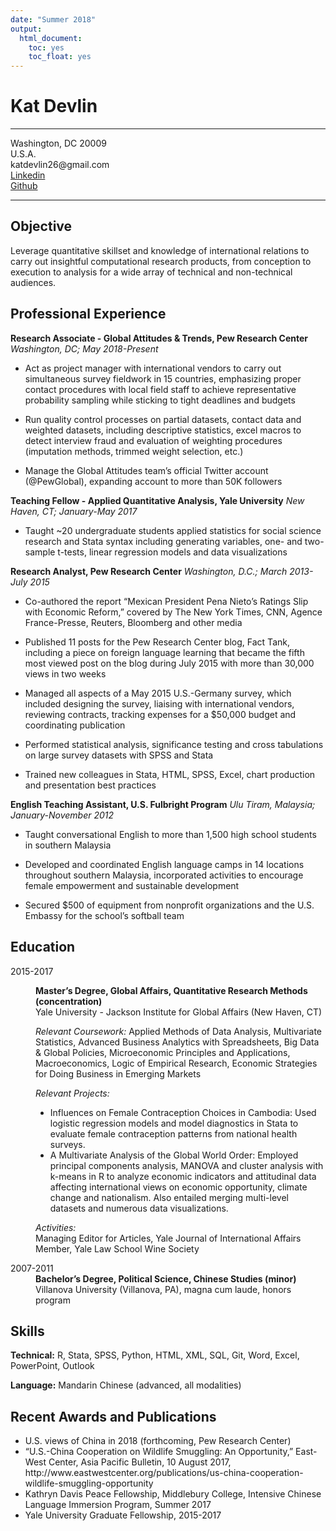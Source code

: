 ```yaml
---
date: "Summer 2018"
output:
  html_document:
    toc: yes
    toc_float: yes
---
```


Kat Devlin
============

-----------------------------------------------
                        
Washington, DC 20009                          
U.S.A.                           
katdevlin26@gmail.com  
[Linkedin](https://www.linkedin.com/in/kathleendevlin/)  
[Github](https://github.com/KatDevlin)  

-----------------------------------------------

Objective
---------
Leverage quantitative skillset and knowledge of international relations to carry out insightful computational research products, from conception to execution to analysis for a wide array of technical and non-technical audiences.

Professional Experience
----------

**Research Associate - Global Attitudes & Trends, Pew Research Center**
*Washington, DC; May 2018-Present*

* Act as project manager with international vendors to carry out simultaneous survey fieldwork in 15 countries, emphasizing proper contact procedures with local field staff to achieve representative probability sampling while sticking to tight deadlines and budgets

* Run quality control processes on partial datasets, contact data and weighted datasets, including descriptive statistics, excel macros to detect interview fraud and evaluation of weighting procedures (imputation methods, trimmed weight selection, etc.)

* Manage the Global Attitudes team's official Twitter account (@PewGlobal), expanding account to more than 50K followers

**Teaching Fellow - Applied Quantitative Analysis, Yale University**
*New Haven, CT; January-May 2017*

* Taught ~20 undergraduate students applied statistics for social science research and Stata syntax including generating variables, one- and two-sample t-tests, linear regression models and data visualizations

**Research Analyst, Pew Research Center**
*Washington, D.C.; March 2013-July 2015*

* Co-authored the report "Mexican President Pena Nieto's Ratings Slip with Economic Reform," covered by The New York Times, CNN, Agence France-Presse, Reuters, Bloomberg and other media 

*	Published 11 posts for the Pew Research Center blog, Fact Tank, including a piece on foreign language learning that became the fifth most viewed post on the blog during July 2015 with more than 30,000 views in two weeks

*	Managed all aspects of a May 2015 U.S.-Germany survey, which included designing the survey, liaising with international vendors, reviewing contracts, tracking expenses for a $50,000 budget and coordinating publication	

* Performed statistical analysis, significance testing and cross tabulations on large survey datasets with SPSS and Stata 

* Trained new colleagues in Stata, HTML, SPSS, Excel, chart production and presentation best practices

**English Teaching Assistant, U.S. Fulbright Program**
*Ulu Tiram, Malaysia; January-November 2012*

* Taught conversational English to more than 1,500 high school students in southern Malaysia

* Developed and coordinated English language camps in 14 locations throughout southern Malaysia, incorporated activities to encourage female empowerment and sustainable development 

* Secured $500 of equipment from nonprofit organizations and the U.S. Embassy for the school's softball team 

Education
---------

2015-2017
:   **Master's Degree, Global Affairs, Quantitative Research Methods (concentration)**  
Yale University - Jackson Institute for Global Affairs (New Haven, CT)  

    *Relevant Coursework:* Applied Methods of Data Analysis, Multivariate Statistics, Advanced Business Analytics with Spreadsheets, Big Data & Global Policies, Microeconomic Principles and Applications, Macroeconomics, Logic of Empirical Research, Economic Strategies for Doing Business in Emerging Markets
    
    *Relevant Projects:*   
    
    * Influences on Female Contraception Choices in Cambodia: Used logistic regression models and model diagnostics in Stata to evaluate female contraception patterns from national health surveys.
    * A Multivariate Analysis of the Global World Order: Employed principal components analysis, MANOVA and cluster analysis with k-means in R to analyze economic indicators and attitudinal data affecting international views on economic opportunity, climate change and nationalism. Also entailed merging multi-level datasets and numerous data visualizations.
    
    *Activities:*  
    Managing Editor for Articles, Yale Journal of International Affairs  
    Member, Yale Law School Wine Society

2007-2011
:   **Bachelor's Degree, Political Science, Chinese Studies (minor)**  
Villanova University (Villanova, PA), magna cum laude, honors program


Skills
--------------------

**Technical:** R, Stata, SPSS, Python, HTML, XML, SQL, Git, Word, 
    Excel, PowerPoint, Outlook

**Language:** Mandarin Chinese (advanced, all modalities)

Recent Awards and Publications
----------------------------------------

* U.S. views of China in 2018 (forthcoming, Pew Research Center)
* "U.S.-China Cooperation on Wildlife Smuggling: An Opportunity," East-West Center, Asia Pacific Bulletin, 10 August 2017, http://www.eastwestcenter.org/publications/us-china-cooperation-wildlife-smuggling-opportunity
* Kathryn Davis Peace Fellowship, Middlebury College, Intensive Chinese Language Immersion Program, Summer 2017
* Yale University Graduate Fellowship, 2015-2017
